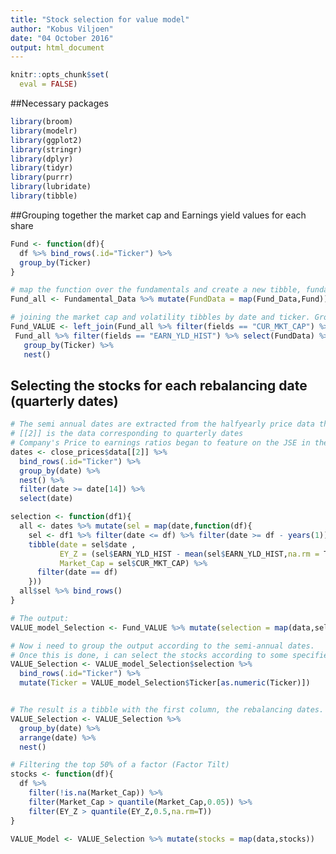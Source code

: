 ```yaml
---
title: "Stock selection for value model"
author: "Kobus Viljoen"
date: "04 October 2016"
output: html_document
---
```


```r
knitr::opts_chunk$set(
  eval = FALSE)
```

##Necessary packages
```r
library(broom)
library(modelr)
library(ggplot2)
library(stringr)
library(dplyr)
library(tidyr)
library(purrr)
library(lubridate)
library(tibble)
```


##Grouping together the market cap and Earnings yield values for each share
```r
Fund <- function(df){
  df %>% bind_rows(.id="Ticker") %>%
  group_by(Ticker)
}

# map the function over the fundamentals and create a new tibble, fundamental all named Fund_all
Fund_all <- Fundamental_Data %>% mutate(FundData = map(Fund_Data,Fund))

# joining the market cap and volatility tibbles by date and ticker. Group by ticker and nest
Fund_VALUE <- left_join(Fund_all %>% filter(fields == "CUR_MKT_CAP") %>% select(FundData) %>% unnest(),
 Fund_all %>% filter(fields == "EARN_YLD_HIST") %>% select(FundData) %>% unnest()) %>%
   group_by(Ticker) %>%
   nest()
```


## Selecting the stocks for each rebalancing date (quarterly dates)
```r
# The semi annual dates are extracted from the halfyearly price data that was extracted from bloomberg
# [[2]] is the data corresponding to quarterly dates
# Company's Price to earnings ratios began to feature on the JSE in the 2000's
dates <- close_prices$data[[2]] %>% 
  bind_rows(.id="Ticker") %>% 
  group_by(date) %>% 
  nest() %>% 
  filter(date >= date[14]) %>%
  select(date)

selection <- function(df1){
  all <- dates %>% mutate(sel = map(date,function(df){
    sel <- df1 %>% filter(date <= df) %>% filter(date >= df - years(1))
    tibble(date = sel$date , 
           EY_Z = (sel$EARN_YLD_HIST - mean(sel$EARN_YLD_HIST,na.rm = T))/sd(sel$EARN_YLD_HIST,na.rm = T),
           Market_Cap = sel$CUR_MKT_CAP) %>%
      filter(date == df)
    }))
  all$sel %>% bind_rows()
}

# The output:
VALUE_model_Selection <- Fund_VALUE %>% mutate(selection = map(data,selection))

# Now i need to group the output according to the semi-annual dates.
# Once this is done, i can select the stocks according to some specified rule (Low Price to book in this case)
VALUE_Selection <- VALUE_model_Selection$selection %>% 
  bind_rows(.id="Ticker") %>%
  mutate(Ticker = VALUE_model_Selection$Ticker[as.numeric(Ticker)])


# The result is a tibble with the first column, the rebalancing dates. The second column is a list of tibbled containing each share's info corresponding to that specific date.
VALUE_Selection <- VALUE_Selection %>% 
  group_by(date) %>% 
  arrange(date) %>% 
  nest()

# Filtering the top 50% of a factor (Factor Tilt)
stocks <- function(df){
  df %>%
    filter(!is.na(Market_Cap)) %>% 
    filter(Market_Cap > quantile(Market_Cap,0.05)) %>%
    filter(EY_Z > quantile(EY_Z,0.5,na.rm=T))
}

VALUE_Model <- VALUE_Selection %>% mutate(stocks = map(data,stocks))
```
